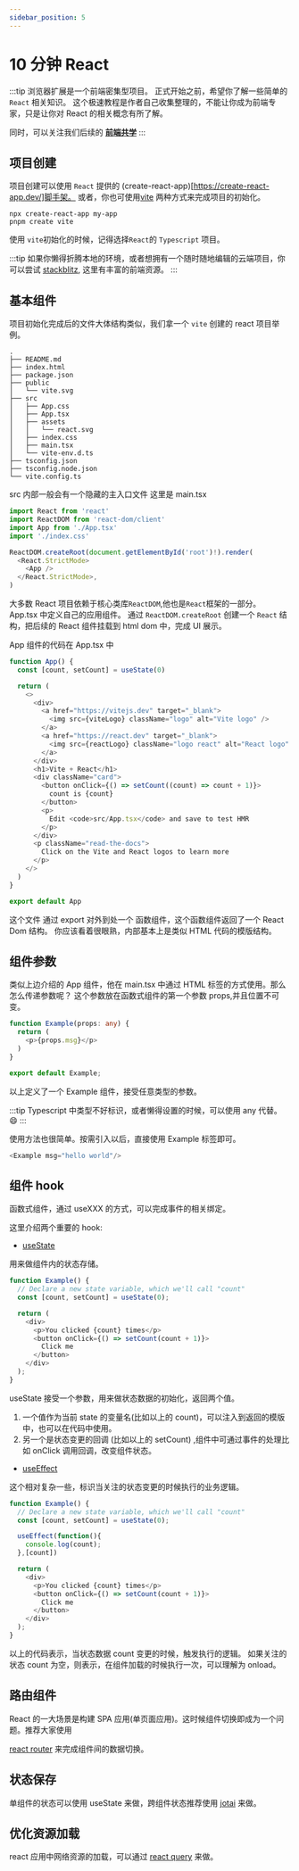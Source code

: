 ```yaml
---
sidebar_position: 5
---
```


# 10 分钟 React

:::tip
浏览器扩展是一个前端密集型项目。
正式开始之前，希望你了解一些简单的 `React` 相关知识。
这个极速教程是作者自己收集整理的，不能让你成为前端专家，只是让你对 React 的相关概念有所了解。

同时，可以关注我们后续的 [**前端共学**](https://github.com/CreatorsDAO/front-end-co-learning)
:::

## 项目创建

项目创建可以使用 `React` 提供的 (create-react-app)[https://create-react-app.dev/]脚手架。
或者，你也可使用[vite](https://vitejs.dev/guide/) 两种方式来完成项目的初始化。

```shell
npx create-react-app my-app
pnpm create vite
```

使用 `vite`初始化的时候，记得选择`React`的 `Typescript` 项目。

:::tip
如果你懒得折腾本地的环境，或者想拥有一个随时随地编辑的云端项目，你可以尝试 [stackblitz](https://stackblitz.com/), 这里有丰富的前端资源。
:::

## 基本组件

项目初始化完成后的文件大体结构类似，我们拿一个 `vite` 创建的 react 项目举例。

```shell
.
├── README.md
├── index.html
├── package.json
├── public
│   └── vite.svg
├── src
│   ├── App.css
│   ├── App.tsx
│   ├── assets
│   │   └── react.svg
│   ├── index.css
│   ├── main.tsx
│   └── vite-env.d.ts
├── tsconfig.json
├── tsconfig.node.json
└── vite.config.ts
```

src 内部一般会有一个隐藏的主入口文件 这里是 main.tsx

```Typescript
import React from 'react'
import ReactDOM from 'react-dom/client'
import App from './App.tsx'
import './index.css'

ReactDOM.createRoot(document.getElementById('root')!).render(
  <React.StrictMode>
    <App />
  </React.StrictMode>,
)
```

大多数 React 项目依赖于核心类库`ReactDOM`,他也是`React`框架的一部分。 App.tsx 中定义自己的应用组件。
通过 `ReactDOM.createRoot` 创建一个 `React` 结构，把后续的 React 组件挂载到 html dom 中，完成 UI 展示。

App 组件的代码在 App.tsx 中

```Typescript
function App() {
  const [count, setCount] = useState(0)

  return (
    <>
      <div>
        <a href="https://vitejs.dev" target="_blank">
          <img src={viteLogo} className="logo" alt="Vite logo" />
        </a>
        <a href="https://react.dev" target="_blank">
          <img src={reactLogo} className="logo react" alt="React logo" />
        </a>
      </div>
      <h1>Vite + React</h1>
      <div className="card">
        <button onClick={() => setCount((count) => count + 1)}>
          count is {count}
        </button>
        <p>
          Edit <code>src/App.tsx</code> and save to test HMR
        </p>
      </div>
      <p className="read-the-docs">
        Click on the Vite and React logos to learn more
      </p>
    </>
  )
}

export default App
```

这个文件 通过 export 对外到处一个 函数组件，这个函数组件返回了一个 React Dom 结构。
你应该看着很眼熟，内部基本上是类似 HTML 代码的模版结构。

## 组件参数

类似上边介绍的 App 组件，他在 main.tsx 中通过 HTML 标签的方式使用。那么怎么传递参数呢？
这个参数放在函数式组件的第一个参数 props,并且位置不可变。

```Typescript
function Example(props: any) {
  return (
    <p>{props.msg}</p>
  )
}

export default Example;
```

以上定义了一个 Example 组件，接受任意类型的参数。

:::tip
Typescript 中类型不好标识，或者懒得设置的时候，可以使用 any 代替。 😄
:::

使用方法也很简单。按需引入以后，直接使用 Example 标签即可。

```Typescript
<Example msg="hello world"/>
```

## 组件 hook

函数式组件，通过 useXXX 的方式，可以完成事件的相关绑定。

这里介绍两个重要的 hook:

- [useState](https://legacy.reactjs.org/docs/hooks-state.html)

用来做组件内的状态存储。

```Typescript
function Example() {
  // Declare a new state variable, which we'll call "count"
  const [count, setCount] = useState(0);

  return (
    <div>
      <p>You clicked {count} times</p>
      <button onClick={() => setCount(count + 1)}>
        Click me
      </button>
    </div>
  );
}
```

useState 接受一个参数，用来做状态数据的初始化，返回两个值。

1. 一个值作为当前 state 的变量名(比如以上的 count)，可以注入到返回的模版中，也可以在代码中使用。
2. 另一个是状态变更的回调 (比如以上的 setCount) ,组件中可通过事件的处理比如 onClick 调用回调，改变组件状态。

- [useEffect](https://legacy.reactjs.org/docs/hooks-reference.html#useeffect)

这个相对复杂一些，标识当关注的状态变更的时候执行的业务逻辑。

```Typescript
function Example() {
  // Declare a new state variable, which we'll call "count"
  const [count, setCount] = useState(0);

  useEffect(function(){
    console.log(count);
  },[count])

  return (
    <div>
      <p>You clicked {count} times</p>
      <button onClick={() => setCount(count + 1)}>
        Click me
      </button>
    </div>
  );
}
```

以上的代码表示，当状态数据 count 变更的时候，触发执行的逻辑。
如果关注的状态 count 为空，则表示，在组件加载的时候执行一次，可以理解为 onload。

## 路由组件

React 的一大场景是构建 SPA 应用(单页面应用)。这时候组件切换即成为一个问题。推荐大家使用

[react router](https://reactrouter.com/en/main) 来完成组件间的数据切换。

## 状态保存

单组件的状态可以使用 useState 来做，跨组件状态推荐使用 [jotai](https://jotai.org/) 来做。

## 优化资源加载

react 应用中网络资源的加载，可以通过 [react query](https://tanstack.com/query/latest/docs/react/quick-start) 来做。
